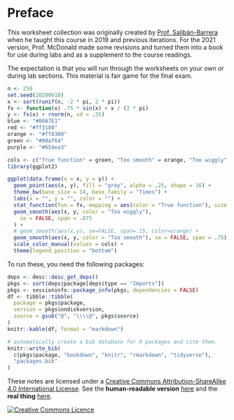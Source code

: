 # Preface {-}

This worksheet collection was originally created by [Prof. Salibán-Barrera](https://www.stat.ubc.ca/users/matias-salibian-barrera) when he taught this course in 2019 and previous iterations. For the 2021 version, Prof. McDonald made some revisions and turned them into a book for use during labs and as a supplement to the course readings.

The expectation is that you will run through the worksheets on your own or during lab sections. This material is fair game for the final exam.

```r
n <- 250
set.seed(20200610)
x <- sort(runif(n, -2 * pi, 2 * pi))
fx <- function(x) .75 * sin(x) + x / (2 * pi)
y <- fx(x) + rnorm(n, sd = .35)
blue <- "#00A7E1"
red <- "#ff3100"
orange <- "#ff8300"
green <- "#00af64"
purple <- "#654ea3"

cols <- c("True function" = green, "Too smooth" = orange, "Too wiggly" = purple)
library(ggplot2)

ggplot(data.frame(x = x, y = y)) +
  geom_point(aes(x, y), fill = "grey", alpha = .25, shape = 16) +
  theme_bw(base_size = 14, base_family = "Times") +
  labs(x = "", y = "", color = "") +
  stat_function(fun = fx, mapping = aes(color = "True function"), size = 2) +
  geom_smooth(aes(x, y, color = "Too wiggly"),
    se = FALSE, span = .075
  ) +
  # geom_smooth(aes(x,y), se=FALSE, span=.15, color=orange) +
  geom_smooth(aes(x, y, color = "Too smooth"), se = FALSE, span = .75) +
  scale_color_manual(values = cols) +
  theme(legend.position = "bottom")
```

To run these, you need the following packages:

```r
deps <- desc::desc_get_deps()
pkgs <- sort(deps$package[deps$type == "Imports"])
pkgs <- sessioninfo::package_info(pkgs, dependencies = FALSE)
df <- tibble::tibble(
  package = pkgs$package,
  version = pkgs$ondiskversion,
  source = gsub("@", "\\\\@", pkgs$source)
)
knitr::kable(df, format = "markdown")
```

```r
# automatically create a bib database for R packages and cite them.
knitr::write_bib(
  c(pkgs$package, "bookdown", "knitr", "rmarkdown", "tidyverse"),
  "packages.bib"
)
```


These notes are licensed under a <a rel="license" href="http://creativecommons.org/licenses/by-sa/4.0/">Creative Commons Attribution-ShareAlike 4.0 International License</a>.
See the **human-readable version** [here](https://creativecommons.org/licenses/by-sa/4.0/)
and the **real thing** [here](https://creativecommons.org/licenses/by-sa/4.0/legalcode). 

<a style="text-align:center" rel="license" href="http://creativecommons.org/licenses/by-sa/4.0/"><img alt="Creative Commons Licence" style="border-width:0" src="https://i.creativecommons.org/l/by-sa/4.0/88x31.png" /></a>
